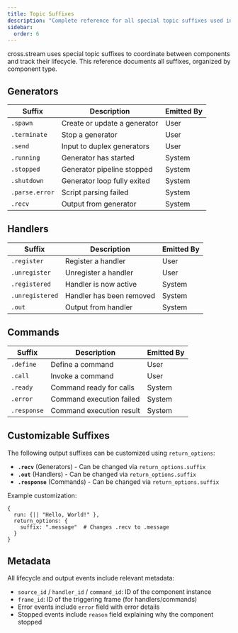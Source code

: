 ```yaml
---
title: Topic Suffixes
description: "Complete reference for all special topic suffixes used in cross.stream, organized by component type"
sidebar:
  order: 6
---
```



cross.stream uses special topic suffixes to coordinate between components and track their lifecycle. This reference documents all suffixes, organized by component type.

## Generators

<table>
<thead>
<tr><th>Suffix</th><th>Description</th><th>Emitted By</th></tr>
</thead>
<tbody>
<tr class="suffix-user"><td><code>.spawn</code></td><td>Create or update a generator</td><td>User</td></tr>
<tr class="suffix-user"><td><code>.terminate</code></td><td>Stop a generator</td><td>User</td></tr>
<tr class="suffix-user"><td><code>.send</code></td><td>Input to duplex generators</td><td>User</td></tr>
<tr class="suffix-lifecycle"><td><code>.running</code></td><td>Generator has started</td><td>System</td></tr>
<tr class="suffix-lifecycle"><td><code>.stopped</code></td><td>Generator pipeline stopped</td><td>System</td></tr>
<tr class="suffix-lifecycle"><td><code>.shutdown</code></td><td>Generator loop fully exited</td><td>System</td></tr>
<tr class="suffix-lifecycle"><td><code>.parse.error</code></td><td>Script parsing failed</td><td>System</td></tr>
<tr class="suffix-output"><td><code>.recv</code></td><td>Output from generator</td><td>System</td></tr>
</tbody>
</table>

## Handlers

<table>
<thead>
<tr><th>Suffix</th><th>Description</th><th>Emitted By</th></tr>
</thead>
<tbody>
<tr class="suffix-user"><td><code>.register</code></td><td>Register a handler</td><td>User</td></tr>
<tr class="suffix-user"><td><code>.unregister</code></td><td>Unregister a handler</td><td>User</td></tr>
<tr class="suffix-lifecycle"><td><code>.registered</code></td><td>Handler is now active</td><td>System</td></tr>
<tr class="suffix-lifecycle"><td><code>.unregistered</code></td><td>Handler has been removed</td><td>System</td></tr>
<tr class="suffix-output"><td><code>.out</code></td><td>Output from handler</td><td>System</td></tr>
</tbody>
</table>

## Commands

<table>
<thead>
<tr><th>Suffix</th><th>Description</th><th>Emitted By</th></tr>
</thead>
<tbody>
<tr class="suffix-user"><td><code>.define</code></td><td>Define a command</td><td>User</td></tr>
<tr class="suffix-user"><td><code>.call</code></td><td>Invoke a command</td><td>User</td></tr>
<tr class="suffix-lifecycle"><td><code>.ready</code></td><td>Command ready for calls</td><td>System</td></tr>
<tr class="suffix-lifecycle"><td><code>.error</code></td><td>Command execution failed</td><td>System</td></tr>
<tr class="suffix-output"><td><code>.response</code></td><td>Command execution result</td><td>System</td></tr>
</tbody>
</table>

## Customizable Suffixes

The following output suffixes can be customized using `return_options`:

- **`.recv`** (Generators) - Can be changed via `return_options.suffix`
- **`.out`** (Handlers) - Can be changed via `return_options.suffix`  
- **`.response`** (Commands) - Can be changed via `return_options.suffix`

Example customization:

```nushell
{
  run: {|| "Hello, World!" },
  return_options: {
    suffix: ".message"  # Changes .recv to .message
  }
}
```


## Metadata

All lifecycle and output events include relevant metadata:

- `source_id` / `handler_id` / `command_id`: ID of the component instance
- `frame_id`: ID of the triggering frame (for handlers/commands)
- Error events include `error` field with error details
- Stopped events include `reason` field explaining why the component stopped